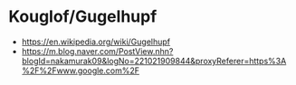 = Kouglof/Gugelhupf =
* [[wiki:Gugelhupf|https://en.wikipedia.org/wiki/Gugelhupf]]
* [[쿠글로프|https://m.blog.naver.com/PostView.nhn?blogId=nakamurak09&logNo=221021909844&proxyReferer=https%3A%2F%2Fwww.google.com%2F]]